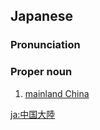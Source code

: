 {{also|中国大陆}}
==Japanese==
{{wikipedia|lang=ja}}
{{ja-kanjitab|ちゅう|こく|k2=ごく|r=y|たい|りく|yomi=o}}

===Pronunciation===
{{ja-pron|ちゅうごく たいりく|y=o}}

===Proper noun===
{{ja-pos|proper|ちゅうごく たいりく}}

# [[mainland China]]

[[ja:中国大陸]]